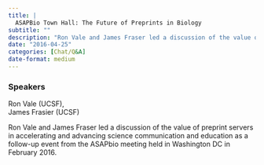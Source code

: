 ```yaml
---
title: |
  ASAPBio Town Hall: The Future of Preprints in Biology
subtitle: ""
description: "Ron Vale and James Fraser led a discussion of the value of preprint servers in accelerating and advancing science communication and education as a follow-up event from the ASAPbio meeting held in Washington DC in February 2016."
date: "2016-04-25"
categories: [Chat/Q&A]
date-format: medium 
---
```


### Speakers  
Ron Vale (UCSF),  
James Frasier (UCSF)

Ron Vale and James Fraser led a discussion of the value of preprint servers in accelerating and advancing science communication and education as a follow-up event from the ASAPbio meeting held in Washington DC in February 2016.

